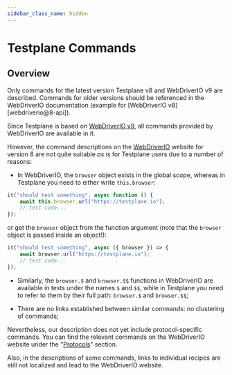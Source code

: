 ```yaml
---
sidebar_class_name: hidden
---
```



# Testplane Commands

## Overview

<Admonition type="warning">
    Only commands for the latest version Testplane v8 and WebDriverIO v9 are described. Commands for
    older versions should be referenced in the WebDriverIO documentation (example for [WebDriverIO
    v8][webdriverio@8-api]).
</Admonition>

Since Testplane is based on [WebDriverIO v9][webdriverio-api], all commands provided by WebDriverIO are available in it.

However, the command descriptions on the [WebDriverIO][webdriverio-api] website for version 8 are not quite suitable _as is_ for Testplane users due to a number of reasons:

-   In WebDriverIO, the `browser` object exists in the global scope, whereas in Testplane you need to either write `this.browser`:

```javascript
it("should test something", async function () {
    await this.browser.url("https://testplane.io");
    // test code...
});
```

or get the `browser` object from the function argument (note that the `browser` object is passed inside an object!):

```javascript
it("should test something", async ({ browser }) => {
    await browser.url("https://testplane.io");
    // test code...
});
```

-   Similarly, the `browser.$` and `browser.$$` functions in WebDriverIO are available in tests under the names `$` and `$$`, while in Testplane you need to refer to them by their full path: `browser.$` and `browser.$$`;

-   There are no links established between similar commands: no clustering of commands;

Nevertheless, our description does not yet include protocol-specific commands. You can find the relevant commands on the WebDriverIO website under the "[Protocols][webdriverio-protocols]" section.

Also, in the descriptions of some commands, links to individual recipes are still not localized and lead to the WebDriverIO website.

[webdriverio@8-api]: https://v8.webdriver.io/docs/api
[webdriverio-api]: https://webdriver.io/docs/api
[webdriverio-protocols]: https://webdriver.io/docs/api/webdriver
